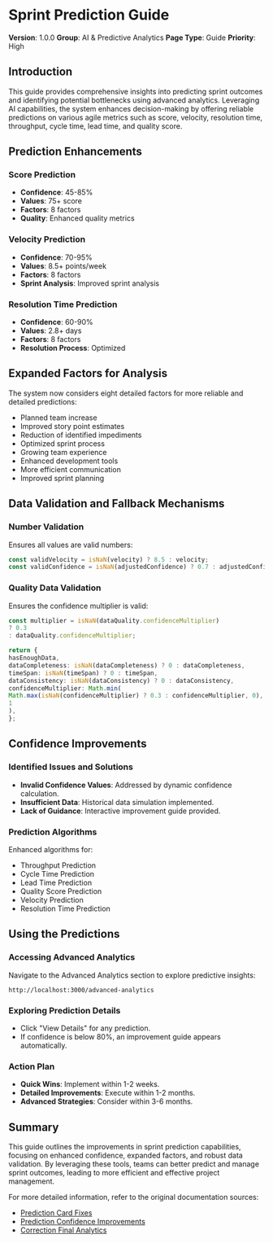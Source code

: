 # Sprint Prediction Guide

**Version**: 1.0.0
**Group**: AI & Predictive Analytics
**Page Type**: Guide
**Priority**: High

## Introduction

This guide provides comprehensive insights into predicting sprint outcomes and identifying potential bottlenecks using advanced analytics. Leveraging AI capabilities, the system enhances decision-making by offering reliable predictions on various agile metrics such as score, velocity, resolution time, throughput, cycle time, lead time, and quality score.

## Prediction Enhancements

### Score Prediction

- **Confidence**: 45-85%
- **Values**: 75+ score
- **Factors**: 8 factors
- **Quality**: Enhanced quality metrics

### Velocity Prediction

- **Confidence**: 70-95%
- **Values**: 8.5+ points/week
- **Factors**: 8 factors
- **Sprint Analysis**: Improved sprint analysis

### Resolution Time Prediction

- **Confidence**: 60-90%
- **Values**: 2.8+ days
- **Factors**: 8 factors
- **Resolution Process**: Optimized

## Expanded Factors for Analysis

The system now considers eight detailed factors for more reliable and detailed predictions:

- Planned team increase
- Improved story point estimates
- Reduction of identified impediments
- Optimized sprint process
- Growing team experience
- Enhanced development tools
- More efficient communication
- Improved sprint planning

## Data Validation and Fallback Mechanisms

### Number Validation

Ensures all values are valid numbers:

```typescript
const validVelocity = isNaN(velocity) ? 8.5 : velocity;
const validConfidence = isNaN(adjustedConfidence) ? 0.7 : adjustedConfidence;
```

### Quality Data Validation

Ensures the confidence multiplier is valid:

```typescript
const multiplier = isNaN(dataQuality.confidenceMultiplier)
? 0.3
: dataQuality.confidenceMultiplier;

return {
hasEnoughData,
dataCompleteness: isNaN(dataCompleteness) ? 0 : dataCompleteness,
timeSpan: isNaN(timeSpan) ? 0 : timeSpan,
dataConsistency: isNaN(dataConsistency) ? 0 : dataConsistency,
confidenceMultiplier: Math.min(
Math.max(isNaN(confidenceMultiplier) ? 0.3 : confidenceMultiplier, 0),
1
),
};
```

## Confidence Improvements

### Identified Issues and Solutions

- **Invalid Confidence Values**: Addressed by dynamic confidence calculation.
- **Insufficient Data**: Historical data simulation implemented.
- **Lack of Guidance**: Interactive improvement guide provided.

### Prediction Algorithms

Enhanced algorithms for:

- Throughput Prediction
- Cycle Time Prediction
- Lead Time Prediction
- Quality Score Prediction
- Velocity Prediction
- Resolution Time Prediction

## Using the Predictions

### Accessing Advanced Analytics

Navigate to the Advanced Analytics section to explore predictive insights:

```
http://localhost:3000/advanced-analytics
```

### Exploring Prediction Details

- Click "View Details" for any prediction.
- If confidence is below 80%, an improvement guide appears automatically.

### Action Plan

- **Quick Wins**: Implement within 1-2 weeks.
- **Detailed Improvements**: Execute within 1-2 months.
- **Advanced Strategies**: Consider within 3-6 months.

## Summary

This guide outlines the improvements in sprint prediction capabilities, focusing on enhanced confidence, expanded factors, and robust data validation. By leveraging these tools, teams can better predict and manage sprint outcomes, leading to more efficient and effective project management.

For more detailed information, refer to the original documentation sources:

- [Prediction Card Fixes](https://gitdocai-data/organization/org-3b5b9a00-5655-4c1f-96df-503f2619fb1c/repositories/jira-dash/PREDICTION_CARD_FIXES.md)
- [Prediction Confidence Improvements](https://gitdocai-data/organization/org-3b5b9a00-5655-4c1f-96df-503f2619fb1c/repositories/jira-dash/PREDICTION_CONFIDENCE_IMPROVEMENTS.md)
- [Correction Final Analytics](https://gitdocai-data/organization/org-3b5b9a00-5655-4c1f-96df-503f2619fb1c/repositories/jira-dash/CORRECAO_FINAL_ANALYTICS.md)

